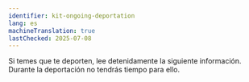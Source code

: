 ```yaml
---
identifier: kit-ongoing-deportation
lang: es
machineTranslation: true
lastChecked: 2025-07-08
---
```


Si temes que te deporten, lee detenidamente la siguiente información. Durante la deportación no tendrás tiempo para ello.

<BlockBox identifier="ongoing-deportation">
    <Block identifier="ongoing-deportation" collection="flyers" />
</BlockBox>
